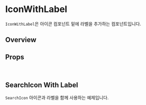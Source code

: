 

<Meta of={IconWithLabelStories} />

# IconWithLabel

`IconWithLabel`은 아이콘 컴포넌트 밑에 라벨을 추가하는 컴포넌트입니다.

## Overview

<Primary />

## Props

<Controls />

<br />

## SearchIcon With Label

`SearchIcon` 아이콘과 라벨을 함께 사용하는 예제입니다.

<Canvas
  of={IconWithLabelStories.SearchIconWithLabel}
  meta={IconWithLabelStories}
/>
